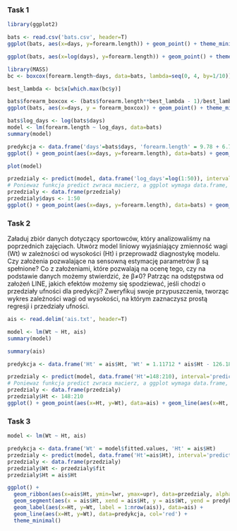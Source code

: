 ### Task 1

```r
library(ggplot2)

bats <- read.csv('bats.csv', header=T)
ggplot(bats, aes(x=days, y=forearm.length)) + geom_point() + theme_minimal()
```

```r
ggplot(bats, aes(x=log(days), y=forearm.length)) + geom_point() + theme_minimal()
```

```r
library(MASS)
bc <- boxcox(forearm.length~days, data=bats, lambda=seq(0, 4, by=1/10))
```

```r
best_lambda <- bc$x[which.max(bc$y)]
```

```r
bats$forearm_boxcox <- (bats$forearm.length**best_lambda - 1)/best_lambda
ggplot(bats, aes(x=days, y = forearm_boxcox)) + geom_point() + theme_minimal()
```

```r
bats$log_days <- log(bats$days)
model <- lm(forearm.length ~ log_days, data=bats)
summary(model)
```

```r
predykcja <- data.frame('days'=bats$days, 'forearm.length' = 9.78 + 6.70*log(bats$days))
ggplot() + geom_point(aes(x=days, y=forearm.length), data=bats) + geom_line(aes(x=days, y=forearm.length), data=predykcja, col='red') + theme_minimal()
```

```r
plot(model)
```

```r
przedzialy <- predict(model, data.frame('log_days'=log(1:50)), interval='prediction')
# Poniewaz funkcja predict zwraca macierz, a ggplot wymaga data.frame, to rzutujemy zmienną na odpowiedni typ:
przedzialy <- data.frame(przedzialy)
przedzialy$days <- 1:50
ggplot() + geom_point(aes(x=days, y=forearm.length), data=bats) + geom_line(aes(x=days, y=forearm.length), data=predykcja, col='red') + geom_ribbon(aes(x=days, ymin=lwr, ymax=upr), data=przedzialy, alpha=0.2, fill='orange') +  theme_minimal() 
```

### Task 2

Załaduj zbiór danych dotyczący sportowców, który analizowaliśmy na
poprzednich zajęciach. Utwórz model liniowy wyjaśniający zmienność wagi
(Wt) w zależności od wysokości (Ht) i przeprowadź diagnostykę modelu.
Czy założenia pozwalające na sensowną estymację parametrów β są spełnione? Co z założeniami, które pozwalają na ocenę tego, czy na podstawie danych możemy stwierdzić, że β≠0?
Patrząc na odstępstwa od założeń LINE, jakich efektów możemy się
spodziewać, jeśli chodzi o przedziały ufności dla predykcji? Zweryfikuj
swoje przypuszczenia, tworząc wykres zależności wagi od wysokości, na
którym zaznaczysz prostą regresji i przedziały ufności.

```r
ais <- read.delim('ais.txt', header=T)
```

```r
model <- lm(Wt ~ Ht, ais)
summary(model)
```

```r
summary(ais)
```

```r
predykcja <- data.frame('Ht' = ais$Ht, 'Wt' = 1.11712 * ais$Ht - 126.18901)
```

```r
przedzialy <- predict(model, data.frame('Ht'=148:210), interval='prediction')
# Poniewaz funkcja predict zwraca macierz, a ggplot wymaga data.frame, to rzutujemy zmienną na odpowiedni typ:
przedzialy <- data.frame(przedzialy)
przedzialy$Ht <- 148:210
ggplot() + geom_point(aes(x=Ht, y=Wt), data=ais) + geom_line(aes(x=Ht, y=Wt), data=predykcja, col='red') + geom_ribbon(aes(x=Ht, ymin=lwr, ymax=upr), data=przedzialy, alpha=0.2, fill='orange') +  theme_minimal() 
```

### Task 3

```r
model <- lm(Wt ~ Ht, ais)
```

```r
predykcja <- data.frame('Wt' = model$fitted.values, 'Ht' = ais$Ht)
przedzialy <- predict(model, data.frame('Ht'=ais$Ht), interval='prediction')
przedzialy <- data.frame(przedzialy)
przedzialy$Wt <- przedzialy$fit
przedzialy$Ht = ais$Ht
```

```r

ggplot() + 
  geom_ribbon(aes(x=ais$Ht, ymin=lwr, ymax=upr), data=przedzialy, alpha=0.2, fill='orange') + 
  geom_segment(aes(x = ais$Ht, xend = ais$Ht, y = ais$Wt, yend = predykcja$Wt)) +
  geom_label(aes(x=Ht, y=Wt, label = 1:nrow(ais)), data=ais) + 
  geom_line(aes(x=Ht, y=Wt), data=predykcja, col='red') +
  theme_minimal() 
  
```
